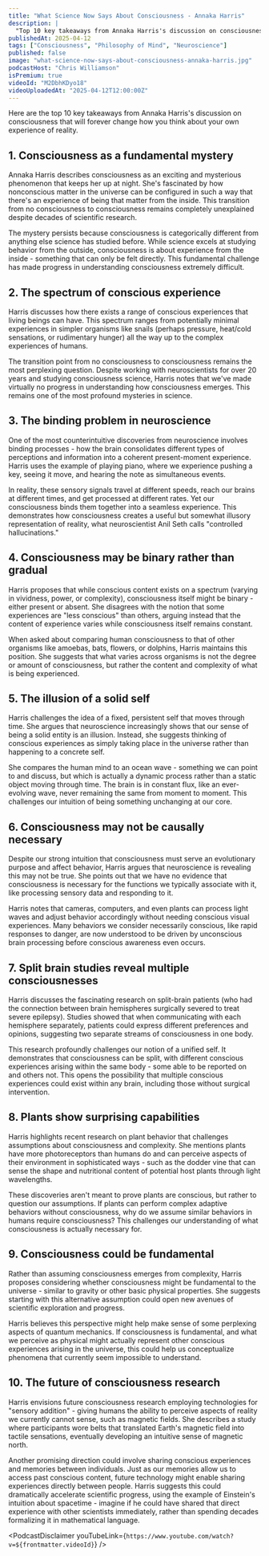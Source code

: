 ```yaml
---
title: "What Science Now Says About Consciousness - Annaka Harris"
description: |
  "Top 10 key takeaways from Annaka Harris's discussion on consciousness that will forever change how you think about your own experience of reality."
publishedAt: 2025-04-12
tags: ["Consciousness", "Philosophy of Mind", "Neuroscience"]
published: false
image: "what-science-now-says-about-consciousness-annaka-harris.jpg"
podcastHost: "Chris Williamson"
isPremium: true
videoId: "M2DbhKDyo18"
videoUploadedAt: "2025-04-12T12:00:00Z"
---
```



<PodcastSummaryPageLayout frontmatter={frontmatter}>

Here are the top 10 key takeaways from Annaka Harris's discussion on consciousness that will forever change how you think about your own experience of reality.

## 1. Consciousness as a fundamental mystery

Annaka Harris describes consciousness as an exciting and mysterious phenomenon that keeps her up at night. She's fascinated by how nonconscious matter in the universe can be configured in such a way that there's an experience of being that matter from the inside. This transition from no consciousness to consciousness remains completely unexplained despite decades of scientific research.

The mystery persists because consciousness is categorically different from anything else science has studied before. While science excels at studying behavior from the outside, consciousness is about experience from the inside - something that can only be felt directly. This fundamental challenge has made progress in understanding consciousness extremely difficult.

## 2. The spectrum of conscious experience

Harris discusses how there exists a range of conscious experiences that living beings can have. This spectrum ranges from potentially minimal experiences in simpler organisms like snails (perhaps pressure, heat/cold sensations, or rudimentary hunger) all the way up to the complex experiences of humans.

The transition point from no consciousness to consciousness remains the most perplexing question. Despite working with neuroscientists for over 20 years and studying consciousness science, Harris notes that we've made virtually no progress in understanding how consciousness emerges. This remains one of the most profound mysteries in science.

## 3. The binding problem in neuroscience

One of the most counterintuitive discoveries from neuroscience involves binding processes - how the brain consolidates different types of perceptions and information into a coherent present-moment experience. Harris uses the example of playing piano, where we experience pushing a key, seeing it move, and hearing the note as simultaneous events.

In reality, these sensory signals travel at different speeds, reach our brains at different times, and get processed at different rates. Yet our consciousness binds them together into a seamless experience. This demonstrates how consciousness creates a useful but somewhat illusory representation of reality, what neuroscientist Anil Seth calls "controlled hallucinations."

## 4. Consciousness may be binary rather than gradual

Harris proposes that while conscious content exists on a spectrum (varying in vividness, power, or complexity), consciousness itself might be binary - either present or absent. She disagrees with the notion that some experiences are "less conscious" than others, arguing instead that the content of experience varies while consciousness itself remains constant.

When asked about comparing human consciousness to that of other organisms like amoebas, bats, flowers, or dolphins, Harris maintains this position. She suggests that what varies across organisms is not the degree or amount of consciousness, but rather the content and complexity of what is being experienced.

## 5. The illusion of a solid self

Harris challenges the idea of a fixed, persistent self that moves through time. She argues that neuroscience increasingly shows that our sense of being a solid entity is an illusion. Instead, she suggests thinking of conscious experiences as simply taking place in the universe rather than happening to a concrete self.

She compares the human mind to an ocean wave - something we can point to and discuss, but which is actually a dynamic process rather than a static object moving through time. The brain is in constant flux, like an ever-evolving wave, never remaining the same from moment to moment. This challenges our intuition of being something unchanging at our core.

## 6. Consciousness may not be causally necessary

Despite our strong intuition that consciousness must serve an evolutionary purpose and affect behavior, Harris argues that neuroscience is revealing this may not be true. She points out that we have no evidence that consciousness is necessary for the functions we typically associate with it, like processing sensory data and responding to it.

Harris notes that cameras, computers, and even plants can process light waves and adjust behavior accordingly without needing conscious visual experiences. Many behaviors we consider necessarily conscious, like rapid responses to danger, are now understood to be driven by unconscious brain processing before conscious awareness even occurs.

## 7. Split brain studies reveal multiple consciousnesses

Harris discusses the fascinating research on split-brain patients (who had the connection between brain hemispheres surgically severed to treat severe epilepsy). Studies showed that when communicating with each hemisphere separately, patients could express different preferences and opinions, suggesting two separate streams of consciousness in one body.

This research profoundly challenges our notion of a unified self. It demonstrates that consciousness can be split, with different conscious experiences arising within the same body - some able to be reported on and others not. This opens the possibility that multiple conscious experiences could exist within any brain, including those without surgical intervention.

## 8. Plants show surprising capabilities

Harris highlights recent research on plant behavior that challenges assumptions about consciousness and complexity. She mentions plants have more photoreceptors than humans do and can perceive aspects of their environment in sophisticated ways - such as the dodder vine that can sense the shape and nutritional content of potential host plants through light wavelengths.

These discoveries aren't meant to prove plants are conscious, but rather to question our assumptions. If plants can perform complex adaptive behaviors without consciousness, why do we assume similar behaviors in humans require consciousness? This challenges our understanding of what consciousness is actually necessary for.

## 9. Consciousness could be fundamental

Rather than assuming consciousness emerges from complexity, Harris proposes considering whether consciousness might be fundamental to the universe - similar to gravity or other basic physical properties. She suggests starting with this alternative assumption could open new avenues of scientific exploration and progress.

Harris believes this perspective might help make sense of some perplexing aspects of quantum mechanics. If consciousness is fundamental, and what we perceive as physical might actually represent other conscious experiences arising in the universe, this could help us conceptualize phenomena that currently seem impossible to understand.

## 10. The future of consciousness research

Harris envisions future consciousness research employing technologies for "sensory addition" - giving humans the ability to perceive aspects of reality we currently cannot sense, such as magnetic fields. She describes a study where participants wore belts that translated Earth's magnetic field into tactile sensations, eventually developing an intuitive sense of magnetic north.

Another promising direction could involve sharing conscious experiences and memories between individuals. Just as our memories allow us to access past conscious content, future technology might enable sharing experiences directly between people. Harris suggests this could dramatically accelerate scientific progress, using the example of Einstein's intuition about spacetime - imagine if he could have shared that direct experience with other scientists immediately, rather than spending decades formalizing it in mathematical language.

<PodcastDisclaimer
  youTubeLink={`https://www.youtube.com/watch?v=${frontmatter.videoId}`}
/>

</PodcastSummaryPageLayout>
